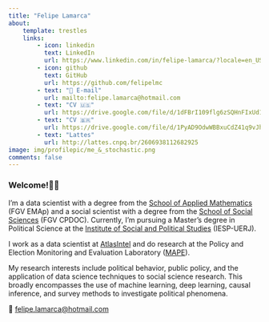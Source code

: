 ```yaml
---
title: "Felipe Lamarca"
about:
    template: trestles
    links:
        - icon: linkedin
          text: LinkedIn
          url: https://www.linkedin.com/in/felipe-lamarca/?locale=en_US
        - icon: github
          text: GitHub
          url: https://github.com/felipelmc
        - text: "📧 E-mail"
          url: mailto:felipe.lamarca@hotmail.com
        - text: "CV 🇺🇸"
          url: https://drive.google.com/file/d/1dFBrI109flg6zSQHnFIxUd1DRfieCYAT/view?usp=sharing
        - text: "CV 🇧🇷"
          url: https://drive.google.com/file/d/1PyAD9OdwWBBxuCdZ41q9vJhcvGmp5qwf/view?usp=sharing
        - text: "Lattes"
          url: http://lattes.cnpq.br/2606938112682925
image: img/profilepic/me_&_stochastic.png
comments: false
---
```


### Welcome!👋🏼

I'm a data scientist with a degree from the [School of Applied Mathematics](https://emap.fgv.br/en) (FGV EMAp) and a social scientist with a degree from the [School of Social Sciences](https://cpdoc.fgv.br/en) (FGV CPDOC). Currently, I'm pursuing a Master's degree in Political Science at the [Institute of Social and Political Studies](https://iesp.uerj.br/en/) (IESP-UERJ). 

I work as a data scientist at [AtlasIntel](https://atlasintel.org/) and do research at the Policy and Election Monitoring and Evaluation Laboratory ([MAPE](https://mape.org.br/)).

My research interests include political behavior, public policy, and the application of data science techniques to social science research. This broadly encompasses the use of machine learning, deep learning, causal inference, and survey methods to investigate political phenomena.

📧 [felipe.lamarca@hotmail.com](mailto:felipe.lamarca@hotmail.com)